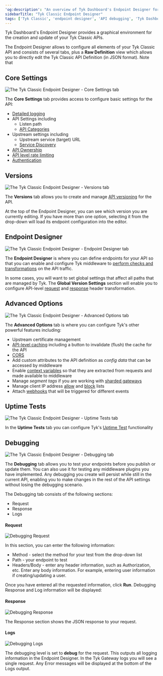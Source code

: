 ```yaml
---
'og:description': "An overview of Tyk Dashboard's Endpoint Designer for Tyk Classic APIs"
sidebarTitle: "Tyk Classic Endpoint Designer"
tags: ['Tyk Classic', 'endpoint designer', 'API debugging', 'Tyk Dashboard']
---
```


Tyk Dashboard's Endpoint Designer provides a graphical environment for the creation and update of your Tyk Classic APIs.

The Endpoint Designer allows to configure all elements of your Tyk Classic API and consists of several tabs, plus a **Raw Definition** view which allows you to directly edit the Tyk Classic API Definition (in JSON format). Note that 

## Core Settings

<img src="/img/dashboard/endpoint-designer/classic-endpoint-designer-core.png" alt="The Tyk Classic Endpoint Designer - Core Settings tab" />

The **Core Settings** tab provides access to configure basic settings for the API:
- [Detailed logging](/product-stack/tyk-gateway/basic-config-and-security/logging-api-traffic/detailed-recording#detailed-recording-with-tyk-classic-apis)
- API Settings including
   - Listen path
   - [API Categories](/product-stack/tyk-dashboard/advanced-configurations/api-categories)
- Upstream settings including
   - Upstream service (target) URL
   - [Service Discovery](/planning-for-production/ensure-high-availability/service-discovery)
- [API Ownership](/product-stack/tyk-dashboard/advanced-configurations/user-management/api-ownership)
- [API level rate limiting](/basic-config-and-security/control-limit-traffic/rate-limiting#configuring-the-rate-limiter-at-the-api-level)
- [Authentication](/basic-config-and-security/security/authentication-&-authorization)

## Versions

<img src="/img/dashboard/endpoint-designer/classic-endpoint-designer-versions.png" alt="The Tyk Classic Endpoint Designer - Versions tab" />

The **Versions** tab allows you to create and manage [API versioning](/getting-started/key-concepts/versioning) for the API.

At the top of the Endpoint Designer, you can see which version you are currently editing. If you have more than one option, selecting it from the drop-down will load its endpoint configuration into the editor.

## Endpoint Designer

<img src="/img/dashboard/endpoint-designer/classic-endpoint-designer-endpoint.png" alt="The Tyk Classic Endpoint Designer - Endpoint Designer tab" />

The **Endpoint Designer** is where you can define endpoints for your API so that you can enable and configure Tyk middleware to [perform checks and transformations](/advanced-configuration/transform-traffic) on the API traffic.

In some cases, you will want to set global settings that affect all paths that are managed by Tyk. The **Global Version Settings** section will enable you to configure API-level [request](/product-stack/tyk-gateway/middleware/request-header-tyk-classic#api-level-transform-1) and [response](/product-stack/tyk-gateway/middleware/response-header-tyk-classic#api-level-transform-1) header transformation.

## Advanced Options

<img src="/img/dashboard/endpoint-designer/classic-endpoint-designer-advanced.png" alt="The Tyk Classic Endpoint Designer - Advanced Options tab" />

The **Advanced Options** tab is where you can configure Tyk's other powerful features including:
- Upstream certificate management
- [API-level caching](/basic-config-and-security/reduce-latency/caching/global-cache#configuring-the-cache-via-the-dashboard) including a button to invalidate (flush) the cache for the API
- [CORS](/tyk-apis/tyk-gateway-api/api-definition-objects/cors)
- Add custom attributes to the API definition as *config data* that can be accessed by middleware
- Enable [context variables](/context-variables) so that they are extracted from requests and made available to middleware
- Manage *segment tags* if you are working with [sharded gateways](/advanced-configuration/manage-multiple-environments/with-tyk-multi-cloud)
- Manage client IP address [allow](/tyk-apis/tyk-gateway-api/api-definition-objects/ip-whitelisting) and [block](/tyk-apis/tyk-gateway-api/api-definition-objects/ip-blacklisting) lists
- Attach [webhooks](/basic-config-and-security/report-monitor-trigger-events/webhooks) that will be triggered for different events

## Uptime Tests

<img src="/img/dashboard/endpoint-designer/classic-endpoint-designer-uptime.png" alt="The Tyk Classic Endpoint Designer - Uptime Tests tab" />

In the **Uptime Tests** tab you can configure Tyk's [Uptime Test](/tyk-apis/tyk-gateway-api/api-definition-objects/uptime-tests) functionality

## Debugging

<img src="/img/dashboard/endpoint-designer/classic-endpoint-designer-debugging.png" alt="The Tyk Classic Endpoint Designer - Debugging tab" />

The **Debugging** tab allows you to test your endpoints before you publish or update them. You can also use it for testing any middleware plugins you have implemented. Any debugging you create will persist while still in the current API, enabling you to make changes in the rest of the API settings without losing the debugging scenario.

The Debugging tab consists of the following sections:

- Request
- Response
- Logs

#### Request

<img src="/img/2.10/debugging_request.png" alt="Debugging Request" />

In this section, you can enter the following information:

- Method - select the method for your test from the drop-down list
- Path - your endpoint to test
- Headers/Body - enter any header information, such as Authorization, etc. Enter any body information. For example, entering user information if creating/updating a user.

Once you have entered all the requested information, click **Run**. Debugging Response and Log information will be displayed:

#### Response

<img src="/img/2.10/debugging_results.png" alt="Debugging Response" />

The Response section shows the JSON response to your request.

#### Logs

<img src="/img/2.10/debugging_logs.png" alt="Debugging Logs" />

The debugging level is set to **debug** for the request. This outputs all logging information in the Endpoint Designer. In the Tyk Gateway logs you will see a single request. Any Error messages will be displayed at the bottom of the Logs output.
